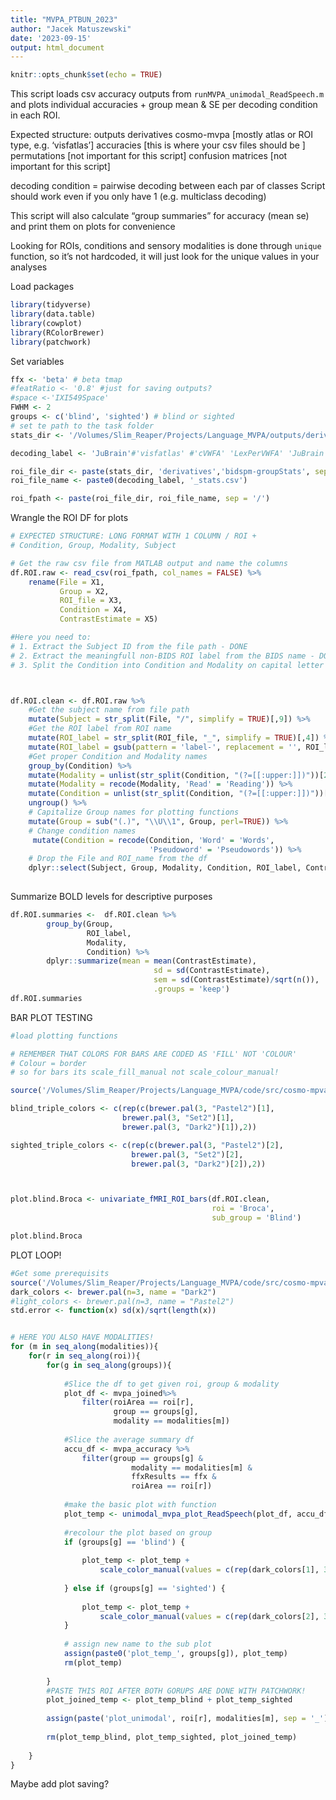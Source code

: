 ```yaml
---
title: "MVPA_PTBUN_2023"
author: "Jacek Matuszewski"
date: '2023-09-15'
output: html_document
---
```


```r
knitr::opts_chunk$set(echo = TRUE)
```

This script loads csv accuracy outputs from `runMVPA_unimodal_ReadSpeech.m` and 
plots individual accuracies + group mean & SE per decoding condition in each ROI. 

Expected structure: 
outputs
    derivatives
        cosmo-mvpa
            <decoding_label> [mostly atlas or ROI type, e.g. 'visfatlas']
                accuracies [this is where your csv files should be ]
                permutations [not important for this script]
                confusion matrices [not important for this script]


decoding condition = pairwise decoding between each par of classes
Script should work even if you only have 1 (e.g. multiclass decoding)

This script will also calculate "group summaries" for accuracy (mean se) and print 
them on plots for convenience

Looking for ROIs, conditions and sensory modalities is done through `unique` function, 
so it's not hardcoded, it will just look for the unique values in your analyses

Load packages
```r
library(tidyverse)
library(data.table)
library(cowplot)
library(RColorBrewer)
library(patchwork)
```


Set variables
```r


ffx <- 'beta' # beta tmap
#featRatio <- '0.8' #just for saving outputs?
#space <-'IXI549Space'
FWHM <- 2
groups <- c('blind', 'sighted') # blind or sighted
# set te path to the task folder
stats_dir <- '/Volumes/Slim_Reaper/Projects/Language_MVPA/outputs/derivatives/bidspm-stats'

decoding_label <- 'JuBrain'#'visfatlas' #'cVWFA' 'LexPerVWFA' 'JuBrain'

roi_file_dir <- paste(stats_dir, 'derivatives','bidspm-groupStats', sep = '/')
roi_file_name <- paste0(decoding_label, '_stats.csv')

roi_fpath <- paste(roi_file_dir, roi_file_name, sep = '/')
```


Wrangle the ROI DF for plots

```r
# EXPECTED STRUCTURE: LONG FORMAT WITH 1 COLUMN / ROI + 
# Condition, Group, Modality, Subject

# Get the raw csv file from MATLAB output and name the columns 
df.ROI.raw <- read_csv(roi_fpath, col_names = FALSE) %>% 
    rename(File = X1, 
           Group = X2, 
           ROI_file = X3, 
           Condition = X4, 
           ContrastEstimate = X5)

#Here you need to:
# 1. Extract the Subject ID from the file path - DONE
# 2. Extract the meaningfull non-BIDS ROI label from the BIDS name - DONE
# 3. Split the Condition into Condition and Modality on capital letter - DONE



df.ROI.clean <- df.ROI.raw %>% 
    #Get the subject name from file path
    mutate(Subject = str_split(File, "/", simplify = TRUE)[,9]) %>% 
    #Get the ROI label from ROI name
    mutate(ROI_label = str_split(ROI_file, "_", simplify = TRUE)[,4]) %>% 
    mutate(ROI_label = gsub(pattern = 'label-', replacement = '', ROI_label)) %>% 
    #Get proper Condition and Modality names 
    group_by(Condition) %>% 
    mutate(Modality = unlist(str_split(Condition, "(?=[[:upper:]])"))[2]) %>% 
    mutate(Modality = recode(Modality, 'Read' = 'Reading')) %>% 
    mutate(Condition = unlist(str_split(Condition, "(?=[[:upper:]])"))[3]) %>% 
    ungroup() %>% 
    # Capitalize Group names for plotting functions 
    mutate(Group = sub("(.)", "\\U\\1", Group, perl=TRUE)) %>% 
    # Change condition names
     mutate(Condition = recode(Condition, 'Word' = 'Words', 
                               'Pseudoword' = 'Pseudowords')) %>% 
    # Drop the File and ROI_name from the df 
    dplyr::select(Subject, Group, Modality, Condition, ROI_label, ContrastEstimate)
    

```


Summarize BOLD levels for descriptive purposes
```r
df.ROI.summaries <-  df.ROI.clean %>%
        group_by(Group, 
                 ROI_label,
                 Modality,
                 Condition) %>%
        dplyr::summarize(mean = mean(ContrastEstimate),
                                sd = sd(ContrastEstimate),
                                sem = sd(ContrastEstimate)/sqrt(n()),
                                .groups = 'keep')   
df.ROI.summaries
```

BAR PLOT TESTING 
```r
#load plotting functions

# REMEMBER THAT COLORS FOR BARS ARE CODED AS 'FILL' NOT 'COLOUR'
# Colour = border
# so for bars its scale_fill_manual not scale_colour_manual! 

source('/Volumes/Slim_Reaper/Projects/Language_MVPA/code/src/cosmo-mpva/mvpa_plot_functions.R')

blind_triple_colors <- c(rep(c(brewer.pal(3, "Pastel2")[1], 
                         brewer.pal(3, "Set2")[1],   
                         brewer.pal(3, "Dark2")[1]),2))

sighted_triple_colors <- c(rep(c(brewer.pal(3, "Pastel2")[2], 
                           brewer.pal(3, "Set2")[2],   
                           brewer.pal(3, "Dark2")[2]),2))



plot.blind.Broca <- univariate_fMRI_ROI_bars(df.ROI.clean, 
                                             roi = 'Broca', 
                                             sub_group = 'Blind') 

plot.blind.Broca
```


PLOT LOOP! 
```r

#Get some prerequisits
source('/Volumes/Slim_Reaper/Projects/Language_MVPA/code/src/cosmo-mpva/mvpa_plot_functions.R')
dark_colors <- brewer.pal(n=3, name = "Dark2") 
#light_colors <- brewer.pal(n=3, name = "Pastel2") 
std.error <- function(x) sd(x)/sqrt(length(x))


# HERE YOU ALSO HAVE MODALITIES!
for (m in seq_along(modalities)){
    for(r in seq_along(roi)){
        for(g in seq_along(groups)){
            
            #Slice the df to get given roi, group & modality
            plot_df <- mvpa_joined%>% 
                filter(roiArea == roi[r],
                       group == groups[g],
                       modality == modalities[m]) 
            
            #Slice the average summary df 
            accu_df <- mvpa_accuracy %>% 
                filter(group == groups[g] & 
                           modality == modalities[m] & 
                           ffxResults == ffx &
                           roiArea == roi[r])
            
            #make the basic plot with function
            plot_temp <- unimodal_mvpa_plot_ReadSpeech(plot_df, accu_df) 
            
            #recolour the plot based on group
            if (groups[g] == 'blind') {
                
                plot_temp <- plot_temp + 
                    scale_color_manual(values = c(rep(dark_colors[1], 3)))
                
            } else if (groups[g] == 'sighted') {
                
                plot_temp <- plot_temp + 
                    scale_color_manual(values = c(rep(dark_colors[2], 3)))
            }
            
            # assign new name to the sub plot 
            assign(paste0('plot_temp_', groups[g]), plot_temp)
            rm(plot_temp)
            
        }
        #PASTE THIS ROI AFTER BOTH GORUPS ARE DONE WITH PATCHWORK!
        plot_joined_temp <- plot_temp_blind + plot_temp_sighted
        
        assign(paste('plot_unimodal', roi[r], modalities[m], sep = '_'), plot_joined_temp)
        
        rm(plot_temp_blind, plot_temp_sighted, plot_joined_temp)
        
    }
}
```


Maybe add plot saving?

